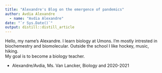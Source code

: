 ```yaml
---
title: "Alexandre's Blog on the emergence of pandemics"
author: Avdia Alexandre
  - name: "Avdia Alexandre" 
date: "`r Sys.Date()`"
output: distill::distill_article
---
```


Hello, my name's Alexandre. I learn biology at Umons.  I'm mostly intrested in biochemestry and biomolecular. Outside the school I like hockey, music, hiking.  
My goal is to become a biology teacher.


- Alexandre/Avdia, Ms. Van Lancker, Biology and 2020-2021
